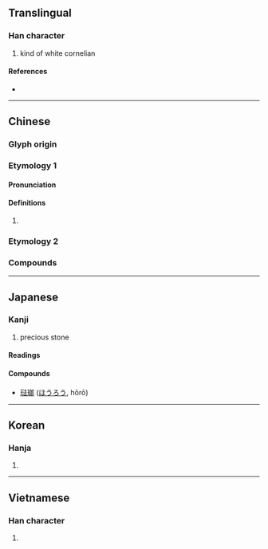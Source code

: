 {{also|琅}}
{{character info}}
==Translingual==

===Han character===
{{Han char|rn=96|rad=玉|as=10|sn=14|four=17127|canj=MGIIL|ids=⿰𤣩郎}}

# kind of white cornelian

====References====
* {{Han ref|kx=0739.150|dkj=21163|dj=1149.200|hdz=21124.020|uh=746F|ud=29807|bh=B7E3|bd=47075}}

----

==Chinese==

===Glyph origin===
{{Han etyl}}
{{Han compound|玉|郎|c1=s|c2=p|t1=jade|ls=psc}}

===Etymology 1===
{{zh-forms}}

====Pronunciation====
{{zh-pron
|m=
|m-s=
|dg=
|c=
|c-t=
|g=
|h=pfs=
|j=
|mb=
|md=
|mn=tw:long/tw:lông
|mn-t=
|w=
|x=
|mc=
|oc=
|cat=
}}

====Definitions====
{{zh-hanzi}}

# {{rfdef|zh}}

===Etymology 2===
{{zh-see|琅|v}}

===Compounds===
{{zh-der||喝玲瑯:hoah-lin-long;Min Nan|琳瑯滿目|瑯玕|琺瑯彩|瑯琊|瑯琊山|瑯嬛記|瑯函|琺瑯質|琺瑯}}

----

==Japanese==

===Kanji===
{{ja-kanji|grade=|rs=玉+10}}

# precious stone

====Readings====
{{ja-readings
|goon=ろう
|kanon=ろう
|kun=
|nanori=}}

====Compounds====
* [[琺瑯]] ([[ほうろう]], hōrō)

----

==Korean==

===Hanja===
{{ko-hanja|hangeul=[[랑]]>[[낭]]|eumhun=|rv=rang>nang|mr=rang>nang|y=lang>nang}}

# {{rfdef|ko|sort=玉10}}

----

==Vietnamese==

===Han character===
{{vi-readings|reading=lang|rs=玉10}}

# {{rfdef|vi|sort=玉10}}